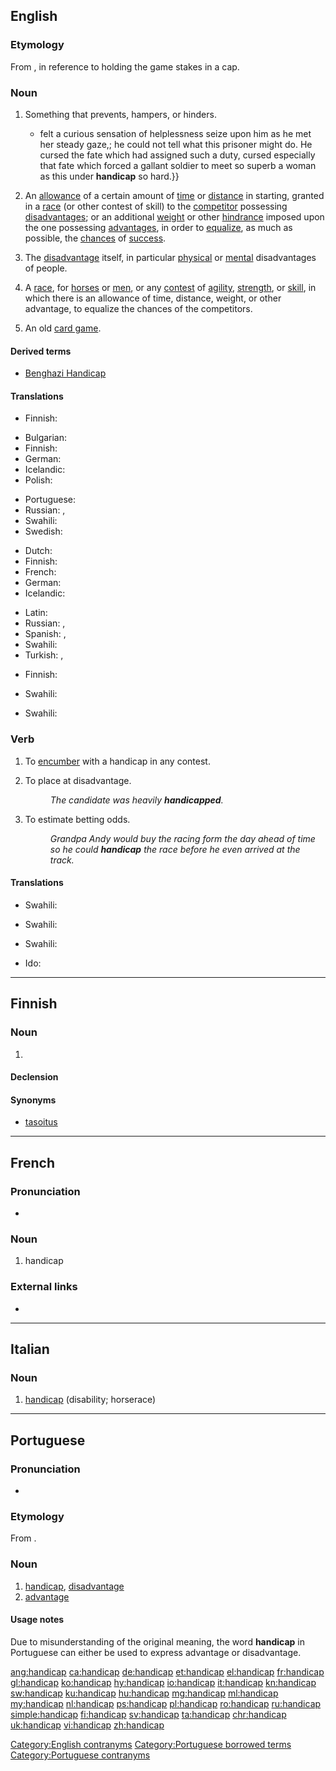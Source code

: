 ==English==

===Etymology===
From {{term|hand||lang=en}} {{term|in|lang=en}} {{term|cap||lang=en}}, in reference to holding the game stakes in a cap.

===Noun===
{{en-noun}}

#Something that prevents, hampers, or hinders.
#:{{ux|en|Age is often a '''handicap'''.}}
#*{{quote-book|year=1910|author={{w|Emerson Hough}}
|title=[http://www.gutenberg.org/ebooks/11593 The Purchase Price]|chapter=1
|passage=Captain Edward Carlisle{{...}}felt a curious sensation of helplessness seize upon him as he met her steady gaze,{{nb...}}; he could not tell what this prisoner might do. He cursed the fate which had assigned such a duty, cursed especially that fate which forced a gallant soldier to meet so superb a woman as this under '''handicap''' so hard.}}
#An [[allowance]] of a certain amount of [[time]] or [[distance]] in starting, granted in a [[race]] (or other contest of skill) to the [[competitor]] possessing [[disadvantage]]s; or an additional [[weight]] or other [[hindrance]] imposed upon the one possessing [[advantage]]s, in order to [[equalize]], as much as possible, the [[chances]] of [[success]].
#:{{ux|en|The older boy won, even though his opponent had been granted a '''handicap''' of five meters.}}
#:{{ux|en|A '''handicap''' in chess often involves removal of the queen's rook.}}
#{{lb|en|sometimes considered offensive}} The [[disadvantage]] itself, in particular [[physical]] or [[mental]] disadvantages of people.
#A [[race]], for [[horses]] or [[men]], or any [[contest]] of [[agility]], [[strength]], or [[skill]], in which there is an allowance of time, distance, weight, or other advantage, to equalize the chances of the competitors.
#{{lb|en|obsolete|card game}} An old [[card game]].
#:{{rfquotek|Samuel Pepys}}

====Derived terms====
* [[Benghazi Handicap]]

====Translations====
{{trans-top|something that prevents, hampers, or hinders}}
* Finnish: {{t+|fi|haitta}}
{{trans-mid}}
{{trans-bottom}}

{{trans-top|allowance granted in a race to the competitor}}
* Bulgarian: {{t+|bg|аванс|m|tr=aváns}}
* Finnish: {{t|fi|tasoitus}}
* German: {{t+|de|Vorsprung|m}}
* Icelandic: {{t+|is|forgjöf|f}}
* Polish: {{t+|pl|fory}}
{{trans-mid}}
* Portuguese: {{t+|pt|vantagem}}
* Russian: {{t+|ru|фора|f|tr=fóra}}, {{t+|ru|гандикап|m|tr=gandikáp}}
* Swahili: {{t+|sw|kilema}}
* Swedish: {{t+|sv|försprång}}
{{trans-bottom}}

{{trans-top|disadvantage, in particular physical or mental disadvantages of people}}
* Dutch: {{t+|nl|handicap|m}}
* Finnish: {{t+|fi|vamma}}
* French: {{t+|fr|handicap|m}}
* German: {{t+|de|Behinderung|m}}
* Icelandic: {{t+|is|fötlun|f}}
{{trans-mid}}
* Latin: {{t|la|impedimentum|n}}
* Russian: {{t+|ru|недостаток|m|tr=n'edostátok}}, {{t+|ru|увечье|n|tr=uv'éčje}}
* Spanish: {{t|es|minusvalía|f}}, {{t|es|discapacidad|f}}
* Swahili: {{t+|sw|kilema}}
* Turkish: {{t+|tr|engel}}, {{t+|tr|özür}}
{{trans-bottom}}

{{trans-top|race}}
* Finnish: {{t|fi|tasoituskilpailu}}
{{trans-mid}}
* Swahili: {{t+|sw|kilema}}
{{trans-bottom}}

{{trans-top|card game}}
* Swahili: {{t+|sw|kilema}}
{{trans-mid}}
{{trans-bottom}}

===Verb===
{{en-verb|handicapp}}

# {{context|transitive|lang=en}} To [[encumber]] with a handicap in any contest.
# {{context|transitive|by extension|lang=en}} To place at disadvantage.
#: ''The candidate was heavily '''handicapped'''.''
# To estimate betting odds.
#: ''Grandpa Andy would buy the racing form the day ahead of time so he could '''handicap''' the race before he even arrived at the track.''

====Translations====
{{trans-top|to encumber}}
* Swahili: {{t+|sw|kilema}}
{{trans-mid}}
{{trans-bottom}}

{{trans-top|to place at disadvantage}}
* Swahili: {{t+|sw|kilema}}
{{trans-mid}}
{{trans-bottom}}

{{trans-top|to estimate betting odds}}
* Swahili: {{t+|sw|kilema}}
{{trans-mid}}
{{trans-bottom}}

{{checktrans-top}}
* Ido: {{t-check|io|handikapo}}
{{trans-mid}}
{{trans-bottom}}

[[Category:English contranyms]]

----

==Finnish==

===Noun===
{{fi-noun}}

# {{context|anglicism|lang=fi}} {{l|en|handicap}} {{gloss|allowance}}

====Declension====
{{fi-decl-risti|handicap|||a|i=0}}
{{fi-decl-risti|handicap|||ä|i=0}}

====Synonyms====
* [[tasoitus]]

----

==French==

===Pronunciation===
* {{IPA|/ɑ̃.di.kap/|lang=fr}}

===Noun===
{{fr-noun|m}}

# handicap

===External links===
* {{R:TLFi}}

----

==Italian==

===Noun===
{{head|it|noun|g=m|invariable}}

# [[#English|handicap]] (disability; horserace)

----

==Portuguese==

===Pronunciation===
* {{hyphenation|han|di|cap|lang=pt}}

===Etymology===
From {{etyl|en|pt}} {{term|handicap|lang=en}}.

===Noun===
{{pt-noun|m|-}}

# [[handicap]], [[disadvantage]]
# [[advantage]]

====Usage notes====
Due to misunderstanding of the original meaning, the word '''handicap''' in Portuguese can either be used to express advantage or disadvantage.

[[Category:Portuguese borrowed terms]]
[[Category:Portuguese contranyms]]

[[ang:handicap]]
[[ca:handicap]]
[[de:handicap]]
[[et:handicap]]
[[el:handicap]]
[[fr:handicap]]
[[gl:handicap]]
[[ko:handicap]]
[[hy:handicap]]
[[io:handicap]]
[[it:handicap]]
[[kn:handicap]]
[[sw:handicap]]
[[ku:handicap]]
[[hu:handicap]]
[[mg:handicap]]
[[ml:handicap]]
[[my:handicap]]
[[nl:handicap]]
[[ps:handicap]]
[[pl:handicap]]
[[ro:handicap]]
[[ru:handicap]]
[[simple:handicap]]
[[fi:handicap]]
[[sv:handicap]]
[[ta:handicap]]
[[chr:handicap]]
[[uk:handicap]]
[[vi:handicap]]
[[zh:handicap]]